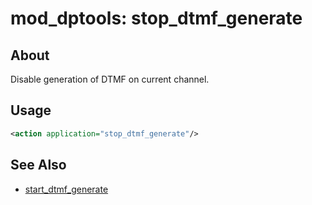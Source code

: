 
# mod_dptools: stop_dtmf_generate 

 

## About

Disable generation of DTMF on current channel.


## Usage

```xml
<action application="stop_dtmf_generate"/>
```

## See Also

* [start\_dtmf\_generate](./6587137.mdx#0-about)


